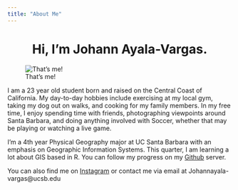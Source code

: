 ```yaml
---
title: "About Me"
---
```

  
<center>
# Hi, I'm Johann Ayala-Vargas. <i class="fa fa-soccer-ball-o"></i>
</center>

![That's me!]("/Users/Allan/Desktop/Grad1.jpg")

  
I am a 23 year old student born and raised on the Central Coast of California. My day-to-day hobbies include exercising at my local gym, taking my dog out on walks, and cooking for my family members. In my free time, I enjoy spending time with friends, photographing viewpoints around Santa Barbara, and doing anything involved with Soccer, whether that may be playing or watching a live game. 


I'm a 4th year Physical Geography major at UC Santa Barbara with an emphasis on Geographic Information Systems. This quarter, I am learning a lot about GIS based in R. You can follow my progress on my [Github](https://github.com/Johannayala-vargas/Johannayala-vargas) server.

You can also find me on [Instagram](https://www.instagram.com/indigohann_47/) or contact me via email at Johannayala-vargas@ucsb.edu




